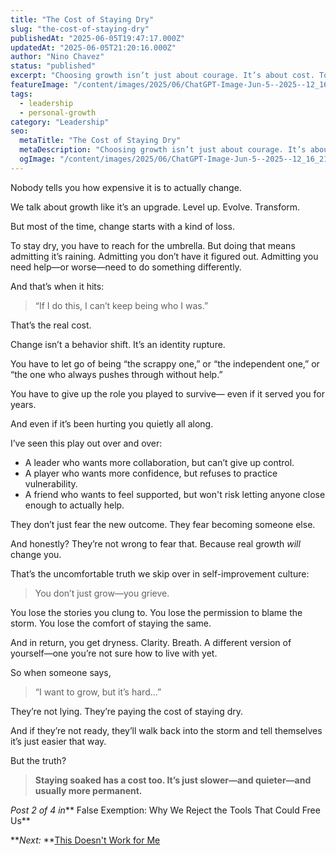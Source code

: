 ```yaml
---
title: "The Cost of Staying Dry"
slug: "the-cost-of-staying-dry"
publishedAt: "2025-06-05T19:47:17.000Z"
updatedAt: "2025-06-05T21:20:16.000Z"
author: "Nino Chavez"
status: "published"
excerpt: "Choosing growth isn’t just about courage. It’s about cost. To change, you have to give something up—comfort, certainty, even identity. And deep down, many of us decide we’d rather stay soaked."
featureImage: "/content/images/2025/06/ChatGPT-Image-Jun-5--2025--12_16_21-AM.png"
tags:
  - leadership
  - personal-growth
category: "Leadership"
seo:
  metaTitle: "The Cost of Staying Dry"
  metaDescription: "Choosing growth isn’t just about courage. It’s about cost. To change, you have to give something up—comfort, certainty, even identity. And deep down, many of us decide we’d rather stay soaked."
  ogImage: "/content/images/2025/06/ChatGPT-Image-Jun-5--2025--12_16_21-AM.png"
---
```

Nobody tells you how expensive it is to actually change.

We talk about growth like it’s an upgrade.
Level up. Evolve. Transform.

But most of the time, change starts with a kind of loss.

To stay dry, you have to reach for the umbrella.
But doing that means admitting it’s raining.
Admitting you don’t have it figured out.
Admitting you need help—or worse—need to do something differently.

And that’s when it hits:

> “If I do this, I can’t keep being who I was.”

That’s the real cost.

Change isn’t a behavior shift.
It’s an identity rupture.

You have to let go of being “the scrappy one,” or “the independent one,” or “the one who always pushes through without help.”

You have to give up the role you played to survive—
even if it served you for years.

And even if it’s been hurting you quietly all along.

I’ve seen this play out over and over:

- A leader who wants more collaboration, but can’t give up control.
- A player who wants more confidence, but refuses to practice vulnerability.
- A friend who wants to feel supported, but won't risk letting anyone close enough to actually help.

They don’t just fear the new outcome.
They fear becoming someone else.

And honestly? They’re not wrong to fear that.
Because real growth *will* change you.

That’s the uncomfortable truth we skip over in self-improvement culture:

> You don’t just grow—you grieve.

You lose the stories you clung to.
You lose the permission to blame the storm.
You lose the comfort of staying the same.

And in return, you get dryness. Clarity. Breath. A different version of yourself—one you’re not sure how to live with yet.

So when someone says,

> “I want to grow, but it’s hard…”

They’re not lying.
They’re paying the cost of staying dry.

And if they’re not ready, they’ll walk back into the storm and tell themselves it’s just easier that way.

But the truth?

> **Staying soaked has a cost too. It’s just slower—and quieter—and usually more permanent.**

*Post 2 of 4 in*** False Exemption: Why We Reject the Tools That Could Free Us**

***Next:* **[This Doesn't Work for Me](/this-doesnt-work-for-me/)

